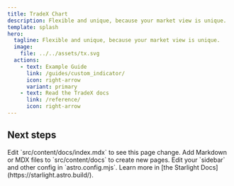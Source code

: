 ```yaml
---
title: TradeX Chart
description: Flexible and unique, because your market view is unique.
template: splash
hero:
  tagline: Flexible and unique, because your market view is unique.
  image:
    file: ../../assets/tx.svg
  actions:
    - text: Example Guide
      link: /guides/custom_indicator/
      icon: right-arrow
      variant: primary
    - text: Read the TradeX docs
      link: /reference/
      icon: right-arrow
---
```



## Next steps

<CardGrid>
  <Card title="Update content" icon="pencil">
    Edit `src/content/docs/index.mdx` to see this page change.
  </Card>
  <Card title="Add new content" icon="add-document">
    Add Markdown or MDX files to `src/content/docs` to create new pages.
  </Card>
  <Card title="Configure your site" icon="setting">
    Edit your `sidebar` and other config in `astro.config.mjs`.
  </Card>
  <Card title="Read the docs" icon="open-book">
    Learn more in [the Starlight Docs](https://starlight.astro.build/).
  </Card>
</CardGrid>


